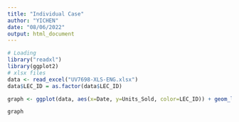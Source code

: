 ---
title: "Individual Case"
author: "YICHEN"
date: "08/06/2022"
output: html_document
---

```{r Q1}
# Loading
library("readxl")
library(ggplot2)
# xlsx files
data <- read_excel("UV7698-XLS-ENG.xlsx")
data$LEC_ID = as.factor(data$LEC_ID)

graph <- ggplot(data, aes(x=Date, y=Units_Sold, color=LEC_ID)) + geom_line() +ggtitle("Replication of the result") + xlab("Date") + ylab("Units Sold") 

graph
```